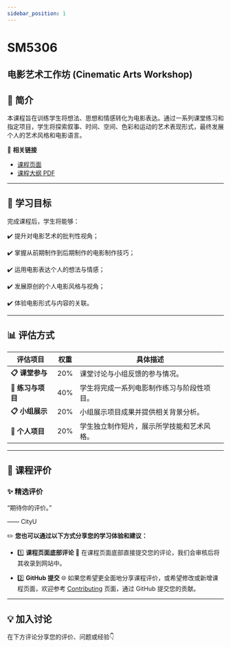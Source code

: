```yaml
---
sidebar_position: 1
---
```


# SM5306
## 电影艺术工作坊 (Cinematic Arts Workshop)

## **📘 简介**
本课程旨在训练学生将想法、思想和情感转化为电影表达。通过一系列课堂练习和指定项目，学生将探索叙事、时间、空间、色彩和运动的艺术表现形式，最终发展个人的艺术风格和电影语言。

🔗 **相关链接**
- [课程页面](https://www.cityu.edu.hk/catalogue/pg/202425/course/SM5306.htm)
- [课程大纲 PDF](https://www.cityu.edu.hk/catalogue/pg/202425/course/SM5306.pdf)

---

## **🎯 学习目标**

完成课程后，学生将能够：

✔️ 提升对电影艺术的批判性视角；

✔️ 掌握从前期制作到后期制作的电影制作技巧；

✔️ 运用电影表达个人的想法与情感；

✔️ 发展原创的个人电影风格与视角；

✔️ 体验电影形式与内容的关联。

---

## **📊 评估方式**

| **评估项目**          | **权重** | **具体描述**                                                                                       |
|----------------------|---------|---------------------------------------------------------------------------------------------------|
| **📋 课堂参与**       | 20%      | 课堂讨论与小组反馈的参与情况。                                                                        |
| **📂 练习与项目**      | 40%      | 学生将完成一系列电影制作练习与阶段性项目。                                                              |
| **📋 小组展示**       | 20%      | 小组展示项目成果并提供相关背景分析。                                                                  |
| **📂 个人项目**       | 20%      | 学生独立制作短片，展示所学技能和艺术风格。                                                               |

---

## **💬 课程评价**

### ✨ **精选评价**
<div className={commentStyles.commentBox}>
    <p className={commentStyles.commentText}>
        “期待你的评价。”
    </p>
    <p className={commentStyles.commentAuthor}>—— CityU</p>
</div>

✏️ **您也可以通过以下方式分享您的学习体验和建议：**

- 1️⃣ **课程页面底部评论**
💬 在课程页面底部直接提交您的评论，我们会审核后将其收录到网站中。

- 2️⃣ **GitHub 提交**
🌐 如果您希望更全面地分享课程评价，或希望修改或新增课程页面，欢迎参考 [Contributing](https://penjc.github.io/CityU/contributing) 页面，通过 GitHub 提交您的贡献。

---

## **💡 加入讨论**

在下方评论分享您的评价、问题或经验👇
<Utterances />